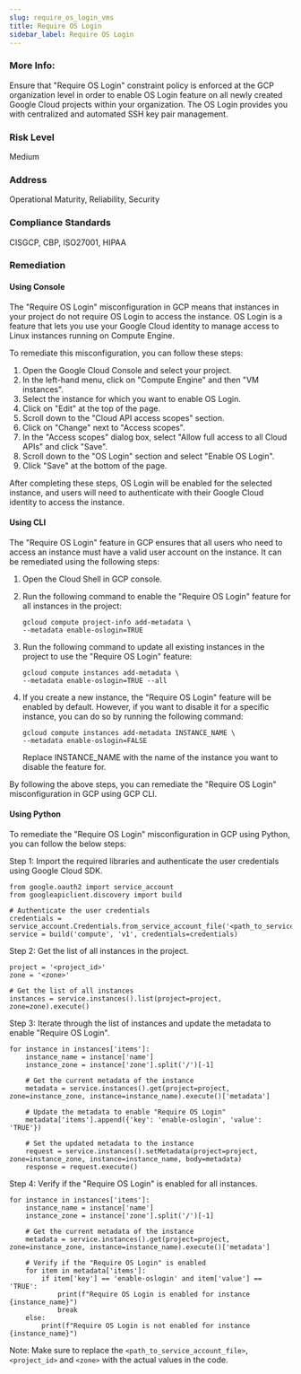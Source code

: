 ```yaml
---
slug: require_os_login_vms
title: Require OS Login
sidebar_label: Require OS Login
---
```


### More Info:

Ensure that "Require OS Login" constraint policy is enforced at the GCP organization level in order to enable OS Login feature on all newly created Google Cloud projects within your organization. The OS Login provides you with centralized and automated SSH key pair management.

### Risk Level

Medium

### Address

Operational Maturity, Reliability, Security

### Compliance Standards

CISGCP, CBP, ISO27001, HIPAA
### Remediation

#### Using Console

The "Require OS Login" misconfiguration in GCP means that instances in your project do not require OS Login to access the instance. OS Login is a feature that lets you use your Google Cloud identity to manage access to Linux instances running on Compute Engine. 

To remediate this misconfiguration, you can follow these steps:

1. Open the Google Cloud Console and select your project.
2. In the left-hand menu, click on "Compute Engine" and then "VM instances".
3. Select the instance for which you want to enable OS Login.
4. Click on "Edit" at the top of the page.
5. Scroll down to the "Cloud API access scopes" section.
6. Click on "Change" next to "Access scopes".
7. In the "Access scopes" dialog box, select "Allow full access to all Cloud APIs" and click "Save".
8. Scroll down to the "OS Login" section and select "Enable OS Login".
9. Click "Save" at the bottom of the page.

After completing these steps, OS Login will be enabled for the selected instance, and users will need to authenticate with their Google Cloud identity to access the instance.

#### Using CLI

The "Require OS Login" feature in GCP ensures that all users who need to access an instance must have a valid user account on the instance. It can be remediated using the following steps:

1. Open the Cloud Shell in GCP console.

2. Run the following command to enable the "Require OS Login" feature for all instances in the project:

   ```
   gcloud compute project-info add-metadata \
   --metadata enable-oslogin=TRUE
   ```

3. Run the following command to update all existing instances in the project to use the "Require OS Login" feature:

   ```
   gcloud compute instances add-metadata \
   --metadata enable-oslogin=TRUE --all
   ```

4. If you create a new instance, the "Require OS Login" feature will be enabled by default. However, if you want to disable it for a specific instance, you can do so by running the following command:

   ```
   gcloud compute instances add-metadata INSTANCE_NAME \
   --metadata enable-oslogin=FALSE
   ```

   Replace INSTANCE_NAME with the name of the instance you want to disable the feature for.

By following the above steps, you can remediate the "Require OS Login" misconfiguration in GCP using GCP CLI.

#### Using Python

To remediate the "Require OS Login" misconfiguration in GCP using Python, you can follow the below steps:

Step 1: Import the required libraries and authenticate the user credentials using Google Cloud SDK.

```
from google.oauth2 import service_account
from googleapiclient.discovery import build

# Authenticate the user credentials
credentials = service_account.Credentials.from_service_account_file('<path_to_service_account_file>')
service = build('compute', 'v1', credentials=credentials)
```

Step 2: Get the list of all instances in the project.

```
project = '<project_id>'
zone = '<zone>'

# Get the list of all instances
instances = service.instances().list(project=project, zone=zone).execute()
```

Step 3: Iterate through the list of instances and update the metadata to enable "Require OS Login".

```
for instance in instances['items']:
    instance_name = instance['name']
    instance_zone = instance['zone'].split('/')[-1]

    # Get the current metadata of the instance
    metadata = service.instances().get(project=project, zone=instance_zone, instance=instance_name).execute()['metadata']

    # Update the metadata to enable "Require OS Login"
    metadata['items'].append({'key': 'enable-oslogin', 'value': 'TRUE'})

    # Set the updated metadata to the instance
    request = service.instances().setMetadata(project=project, zone=instance_zone, instance=instance_name, body=metadata)
    response = request.execute()
```

Step 4: Verify if the "Require OS Login" is enabled for all instances.

```
for instance in instances['items']:
    instance_name = instance['name']
    instance_zone = instance['zone'].split('/')[-1]

    # Get the current metadata of the instance
    metadata = service.instances().get(project=project, zone=instance_zone, instance=instance_name).execute()['metadata']

    # Verify if the "Require OS Login" is enabled
    for item in metadata['items']:
        if item['key'] == 'enable-oslogin' and item['value'] == 'TRUE':
            print(f"Require OS Login is enabled for instance {instance_name}")
            break
    else:
        print(f"Require OS Login is not enabled for instance {instance_name}")
```

Note: Make sure to replace the `<path_to_service_account_file>`, `<project_id>` and `<zone>` with the actual values in the code.



